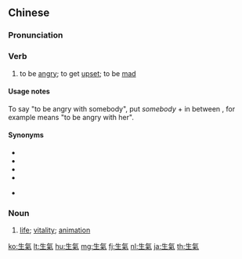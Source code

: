 {{also|生气}}
==Chinese==
{{zh-forms|s=生气}}

===Pronunciation===
{{zh-pron
|m=shēngqì
|c=saang1 hei3
|h=pfs=sâng-hi
|mn=qz:sng-khì/tw,xm,zz:seng-khì
|cat=v,n
}}

===Verb===
{{zh-verb}}

# to be [[angry]]; to get [[upset]]; to be [[mad]]
#: {{zh-x|我 不是 '''生''' 她 的 '''氣'''，而是 '''生''' 自己 的 '''氣'''。|I'm not '''angry''' with her, but I'm '''angry''' with myself.}}
#: {{zh-x|你 為 這 生氣 哦。|So that's what you're '''upset''' about?}}

====Usage notes====
To say "to be angry with somebody", put ''somebody'' + {{zh-l|的}} in between {{lang|zh|生氣}}, for example {{lang|zh|生她的氣}} means "to be angry with her".

====Synonyms====
* {{zh-l|憤怒}}
* {{zh-l|忿怒}}
* {{zh-l|火大}}
* {{zh-l|惱怒}}
* {{qualifier|Cantonese}} {{zh-l|嬲|nau1}}

===Noun===
{{zh-noun}}

# [[life]]; [[vitality]]; [[animation]]

{{zh-cat|Elementary|Emotions}}

[[ko:生氣]]
[[lt:生氣]]
[[hu:生氣]]
[[mg:生氣]]
[[fj:生氣]]
[[nl:生氣]]
[[ja:生氣]]
[[th:生氣]]